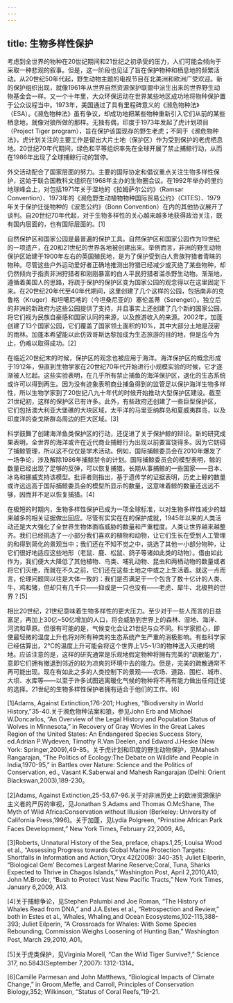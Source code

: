 ```yaml
---
---
---
```

title: 生物多样性保护
---




考虑到全世界的物种在20世纪期间和21世纪之初承受的压力，人们可能会倾向于采取一种悲观的叙事。但是，这一阶段也见证了旨在保护物种和栖息地的频繁活动。从20世纪50年代起，野生动物主题的电视节目在北美洲和欧洲广受欢迎。新的保护组织出现，就像1961年从世界自然资源保护联盟中派生出来的世界野生动物基金会一样。又一个十年里，大众环保运动在世界某些地区成功地将物种保护置于公众议程当中。1973年，美国通过了具有里程碑意义的《濒危物种法》（ESA）。《濒危物种法》虽有争议，却成功地把某些物种重新引入它们从前的某些栖息地，就像对狼所做的那样。无独有偶，印度于1973年发起了虎计划项目（Project Tiger program），旨在保护该国现存的野生老虎；不同于《濒危物种法》，虎计划关注的主要工作是留出大片土地（保护区）作为受到保护的老虎栖息地。20世纪70年代期间，绿色和平等组织率先在全球开展了禁止捕鲸行动，从而在1986年出现了全球捕鲸行动的暂停。

外交活动配合了国家层面的努力。主要的国际协定和倡议重点关注生物多样性保护，这始于联合国教科文组织在1968年主办的生物圈会议。在1992年举办的里约地球峰会上，对包括1971年关于湿地的《拉姆萨尔公约》（Ramsar Convention）、1973年的《濒危野生动植物物种国际贸易公约》（CITES）、1979年关于保护迁徙物种的《波恩公约》（Bonn Convention）在内的其他协议展开了谈判。自20世纪70年代起，对于生物多样性的关心越来越多地获得政治关注，既有国内层面的，也有国际层面的。[1]

自然保护区和国家公园是最普遍的保护工具。自然保护区和国家公园作为19世纪的一项遗产，在20和21世纪的世界各地被创建出来。举例而言，非洲的野生动物保护区始建于1900年左右的英国殖民地，是为了保护受到白人贵族狩猎者青睐的物种。尽管这些户外运动爱好者正确地推测出狩猎已经减少或灭绝了某些物种，却仍然倾向于指责非洲狩猎者和刚刚暴富的白人平民狩猎者滥杀野生动物。渐渐地，遵循着美国人的思路，将疏于保护的保护区变为国家公园的观念得以在这里固定下来。在20世纪20年代至40年代期间，这里创建了几个这样的公园，包括南非的克鲁格（Kruger）和坦噶尼喀的（今坦桑尼亚的）塞伦盖蒂（Serengeti）。独立后的非洲的新政府为这些公园提供了支持，并且事实上还创建了几个新的国家公园，将它们视为民族自豪感和国家认同的来源，以及旅游收入的来源。2002年，加蓬创建了13个国家公园，它们覆盖了国家领土面积的10%，其中大部分土地是茂密的雨林。加蓬本希望能以此仿效哥斯达黎加成为生态旅游的目的地，但是迄今为止，仍难以取得成功。[2]

在临近20世纪末的时候，保护区的观念也被应用于海洋。海洋保护区的概念形成于1912年，但直到生物学家在20世纪70年代开始进行小规模实验的时候，它才逐渐被人忆起。这些实验表明，在几乎所有禁止捕鱼的海洋保护区，退化的生态系统或许可以得到再生。因为没有迹象表明商业捕鱼得到的监管足以保护海洋生物多样性，所以生物学家到了20世纪八九十年代的时候开始推动大型保护区建设。截至21世纪初，这样的保护区已有许多。此外，有些政府还创建了一些巨型保护区，它们包括澳大利亚大堡礁的大块区域，太平洋的马里亚纳群岛和夏威夷群岛，以及印度洋的查戈斯群岛周边的巨大区域。[3]

科学鼓舞了创建海洋鱼类保护区的行动，还促进了关于保护鲸的辩论。新的研究成果表明，全世界的海洋或许在近代商业捕鲸行为出现以前要富饶得多。因为它妨碍了捕鲸管理，所以这不仅仅是学术活动。例如，国际捕鲸委员会在2010年爆发了一场争论，涉及解除1986年捕鲸禁令的计划。国际捕鲸委员会的模型表明，鲸的数量已经出现了足够的反弹，可以恢复捕猎。长期从事捕鲸的一些国家——日本、冰岛和挪威支持该模型。批评者则指出，基于遗传学的证据表明，历史上鲸的数量或许远远高于国际捕鲸委员会的模型所显示的数量，这意味着鲸的数量还远远不够，因而并不足以恢复捕猎。[4]

在极短的时期内，生物多样性保护已成为一项全球标准，以对生物多样性减少的越来越多的相关证据做出回应。尽管有实实在在的保护成就，1945年以来的人类活动还是大大强化了全世界生物体面临威胁的数量和严重程度。人类让世界越来越整齐。我们已经挑选了一小部分我们喜欢的植物和动物，让它们生长在受到人工管理的和得到简化的景观当中；我们还在不知不觉之中，挑选了其他一小部分物种，让它们很好地适应这些地形（老鼠、鹿、松鼠、鸽子等诸如此类的动物）。借由如此作为，我们便大大降低了其他植物、鸟类、哺乳动物、昆虫和两栖动物的数量或者将它们灭绝，而就在不久之前，它们还在这些土地之中或之上生活着。就这一点而言，伦理问题同以往是大体一致的：我们是否满足于一个包含了数十亿计的人类、牛、鸡和猪，但却只有几千只——抑或是一只也没有——老虎、犀牛、北极熊的世界？[5]

相比20世纪，21世纪意味着生物多样性的更大压力。至少对于一些人而言的日益富足，再加上30亿~50亿增加的人口，将会威胁到世界上的森林、湿地、海洋、河流和草原。但很有可能的是，气候变化会让21世纪与众不同。科学家担心，即使最轻微的温度上升也将对所有种类的生态系统产生严重的消极影响。有些科学家已经估算出，2°C的温度上升可能会将这个世界上1/5~1/3的物种送入灭绝的境地。应该注意的是，这样的研究通常是乐观地假定物种将拥有完美的“疏散能力”，意即它们拥有撤退到邻近的较为凉爽的环境中去的能力。但是，完美的疏散通常不再可能出现。现在有如此之多的人类控制下的景观——农场、道路、围栏、城市、大坝、水库等——以至于许多试图逃离暖化气候的物种将不再有能力做出任何迁徙的选择。21世纪的生物多样性保护者拥有适合于他们的工作。[6]

[1]Adams, Against Extinction,176-201; Hughes, “Biodiversity in World History,”35-40.关于濒危物种法案和狼，参见John Erb and Michael W.Doncarlos, “An Overview of the Legal History and Population Status of Wolves in Minnesota,” in Recovery of Gray Wovles in the Great Lakes Region of the United States: An Endangered Species Success Story, ed.Adrian P.Wydeven, Timothy R.Van Deelen, and Edward J.Heske (New York: Springer,2009),49-85。关于虎计划和印度的野生动物保护，见Mahesh Rangarajan, “The Politics of Ecology:The Debate on Wildlife and People in India,1970-95,” in Battles over Nature: Science and the Politics of Conservation, ed., Vasant K.Saberwal and Mahesh Rangarajan (Delhi: Orient Blackswan,2003),189-230。



[2]Adams, Against Extinction,25-53,67-96.关于对非洲历史上的欧洲资源保护主义者的严厉的审视，见Jonathan S.Adams and Thomas O.McShane, The Myth of Wild Africa:Conservation without Illusion (Berkeley: University of California Press,1996)。关于加蓬，见Lydia Polgreen, “Prinstine African Park Faces Development,” New York Times, February 22,2009, A6。



[3]Roberts, Unnatural History of the Sea, preface, chaps.1,25; Louisa Wood et al., “Assessing Progress towards Global Marine Protection Targets: Shortfalls in Information and Action,”Oryx 42(2008): 340-351; Juliet Eilperin, “Biological Gem’ Becomes Largest Marine Reserve;Coral, Tuna, Sharks Expected to Thrive in Chagos Islands,” Washington Post, April 2,2010,A10; John M.Broder, “Bush to Protect Vast New Pacific Tracts,” New York Times, January 6,2009, A13.



[4]关于捕鲸争论，见Stephen Palumbi and Joe Roman, “The History of Whales Read from DNA,” and J.A.Estes et al., “Retrospection and Review,” both in Estes et al., Whales, Whaling,and Ocean Ecosystems,102-115,388-393; Juliet Eilperin, “A Crossroads for Whales: With Some Species Rebounding, Commission Weighs Loosening of Hunting Ban,” Washington Post, March 29,2010, A01。



[5]关于虎类保护，见Virginia Morell, “Can the Wild Tiger Survive?,” Science 317, no.5843(September 7,2007): 1312-1314。



[6]Camille Parmesan and John Matthews, “Biological Impacts of Climate Change,” in Groom,Meffe, and Carroll, Principles of Conservation Biology,352; Wilkinson, “Status of Coral Reefs,”19-21.